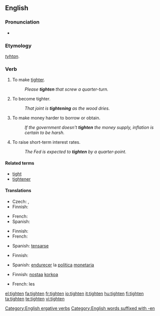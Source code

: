 ==English==

===Pronunciation===
* {{rhymes|aɪtən}}

===Etymology===
{{etyl|ang}} ''[[tyhtan]]''.

===Verb===
{{en-verb}}

# To make [[tight]]er.
#: ''Please '''tighten''' that screw a quarter-turn.''
# To become tighter.
#: ''That joint is '''tightening''' as the wood dries.''
# {{economics}} To make money harder to borrow or obtain.
#: ''If the government doesn't '''tighten''' the money supply, inflation is certain to be harsh.''
# {{economics}} To raise short-term interest rates.
#: ''The Fed is expected to '''tighten''' by a quarter-point.''

====Related terms====
* [[tight]]
* [[tightener]]

====Translations====
{{trans-top|to make tighter}}
* Czech: {{t-|cs|dotáhnout}}, {{t-|cs|utáhnout}}
* Finnish: {{t+|fi|kiristää}}
{{trans-mid}}
* French: {{t+|fr|serrer}}
* Spanish: {{t-|es|tensar}}
{{trans-bottom}}

{{trans-top|to become tighter}}
* Finnish: {{t+|fi|kiristyä}}
* French: {{t-|fr|se resserrer}}
{{trans-mid}}
* Spanish: [[tensarse]]
{{trans-bottom}}

{{trans-top|to make money harder to obtain}}
* Finnish: {{t+|fi|kiristää}}
{{trans-mid}}
* Spanish: [[endurecer]] la [[política]] [[monetaria]]
{{trans-bottom}}

{{trans-top|to raise interest rate}}
* Finnish: [[nostaa]] [[korko|korkoa]]
{{trans-mid}}
* French: {{t+|fr|resserrer}} les {{t+|fr|taux|m}}
{{trans-bottom}}

[[Category:English ergative verbs]]
[[Category:English words suffixed with -en]]

[[el:tighten]]
[[fa:tighten]]
[[fr:tighten]]
[[io:tighten]]
[[it:tighten]]
[[hu:tighten]]
[[fi:tighten]]
[[ta:tighten]]
[[te:tighten]]
[[vi:tighten]]